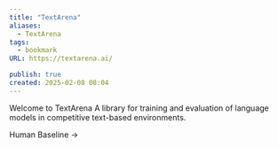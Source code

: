 ```yaml
---
title: "TextArena"
aliases:
  - TextArena
tags:
  - bookmark
URL: https://textarena.ai/

publish: true
created: 2025-02-08 08:04
---
```




Welcome to
TextArena
A library for training and evaluation of language models in competitive text-based environments.

Human Baseline →
